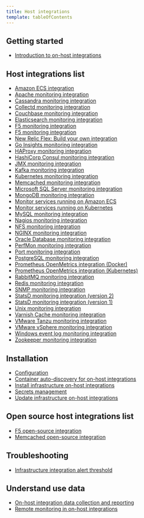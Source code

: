 ```yaml
---
title: Host integrations
template: tableOfContents
---
```


## Getting started

* [Introduction to on-host integrations](/docs/integrations/host-integrations/getting-started/introduction-host-integrations)

## Host integrations list

* [Amazon ECS integration](/docs/integrations/host-integrations/host-integrations-list/amazon-ecs)
* [Apache monitoring integration](/docs/integrations/host-integrations/host-integrations-list/apache-monitoring-integration)
* [Cassandra monitoring integration](/docs/integrations/host-integrations/host-integrations-list/cassandra-monitoring-integration)
* [Collectd monitoring integration](/docs/integrations/host-integrations/host-integrations-list/collectd-integration)
* [Couchbase monitoring integration](/docs/integrations/host-integrations/host-integrations-list/couchbase-monitoring-integration)
* [Elasticsearch monitoring integration](/docs/integrations/host-integrations/host-integrations-list/elasticsearch-monitoring-integration)
* [F5 monitoring integration](/docs/integrations/host-integrations/host-integrations-list/f5-monitoring-integration)
* [F5 monitoring integration](/docs/integrations/host-integrations/host-integrations-list/f5-monitoring-integration)
* [New Relic Flex: Build your own integration](/docs/integrations/host-integrations/host-integrations-list/flex-integration-tool-build-your-own-integration)
* [Go Insights monitoring integration](/docs/integrations/host-integrations/host-integrations-list/go-insights-integration)
* [HAProxy monitoring integration](/docs/integrations/host-integrations/host-integrations-list/haproxy-monitoring-integration)
* [HashiCorp Consul monitoring integration](/docs/integrations/host-integrations/host-integrations-list/hashicorp-consul-monitoring-integration)
* [JMX monitoring integration](/docs/integrations/host-integrations/host-integrations-list/jmx-monitoring-integration)
* [Kafka monitoring integration](/docs/integrations/host-integrations/host-integrations-list/kafka-monitoring-integration)
* [Kubernetes monitoring integration](/docs/integrations/host-integrations/host-integrations-list/kubernetes-monitoring-integration)
* [Memcached monitoring integration](/docs/integrations/host-integrations/host-integrations-list/memcached-monitoring-integration)
* [Microsoft SQL Server monitoring integration](/docs/integrations/host-integrations/host-integrations-list/microsoft-sql-server-monitoring-integration)
* [MongoDB monitoring integration](/docs/integrations/host-integrations/host-integrations-list/mongodb-monitoring-integration)
* [Monitor services running on Amazon ECS](/docs/integrations/host-integrations/host-integrations-list/monitor-services-running-amazon-ecs)
* [Monitor services running on Kubernetes](/docs/integrations/host-integrations/host-integrations-list/monitor-services-running-kubernetes)
* [MySQL monitoring integration](/docs/integrations/host-integrations/host-integrations-list/mysql-monitoring-integration)
* [Nagios monitoring integration](/docs/integrations/host-integrations/host-integrations-list/nagios-monitoring-integration)
* [NFS monitoring integration](/docs/integrations/host-integrations/host-integrations-list/nfs-monitoring-integration)
* [NGINX monitoring integration](/docs/integrations/host-integrations/host-integrations-list/nginx-monitoring-integration)
* [Oracle Database monitoring integration](/docs/integrations/host-integrations/host-integrations-list/oracledatabase-monitoring-integration)
* [PerfMon monitoring integration](/docs/integrations/host-integrations/host-integrations-list/perfmon-integration)
* [Port monitoring integration](/docs/integrations/host-integrations/host-integrations-list/port-monitoring-integration)
* [PostgreSQL monitoring integration](/docs/integrations/host-integrations/host-integrations-list/postgresql-monitoring-integration)
* [Prometheus OpenMetrics integration (Docker)](/docs/integrations/host-integrations/host-integrations-list/prometheus-openmetrics-integration-docker)
* [Prometheus OpenMetrics integration (Kubernetes)](/docs/integrations/host-integrations/host-integrations-list/prometheus-openmetrics-integration-kubernetes)
* [RabbitMQ monitoring integration](/docs/integrations/host-integrations/host-integrations-list/rabbitmq-monitoring-integration)
* [Redis monitoring integration](/docs/integrations/host-integrations/host-integrations-list/redis-monitoring-integration)
* [SNMP monitoring integration](/docs/integrations/host-integrations/host-integrations-list/snmp-monitoring-integration)
* [StatsD monitoring integration (version 2)](/docs/integrations/host-integrations/host-integrations-list/statsd-monitoring-integration-version-2)
* [StatsD monitoring integration (version 1)](/docs/integrations/host-integrations/host-integrations-list/statsd-monitoring-integration)
* [Unix monitoring integration](/docs/integrations/host-integrations/host-integrations-list/unix-monitoring-integration)
* [Varnish Cache monitoring integration](/docs/integrations/host-integrations/host-integrations-list/varnish-cache-monitoring-integration)
* [VMware Tanzu monitoring integration](/docs/integrations/host-integrations/host-integrations-list/vmware-tanzu-monitoring-integration)
* [VMware vSphere monitoring integration](/docs/integrations/host-integrations/host-integrations-list/vmware-vsphere-monitoring-integration)
* [Windows event log monitoring integration](/docs/integrations/host-integrations/host-integrations-list/windows-event-log-integration)
* [Zookeeper monitoring integration](/docs/integrations/host-integrations/host-integrations-list/zookeeper-monitoring-integration)

## Installation

* [Configuration](/docs/integrations/host-integrations/installation/configuration)
* [Container auto-discovery for on-host integrations](/docs/integrations/host-integrations/installation/container-auto-discovery-host-integrations)
* [Install infrastructure on-host integrations](/docs/integrations/host-integrations/installation/install-infrastructure-host-integrations)
* [Secrets management](/docs/integrations/host-integrations/installation/secrets-management)
* [Update infrastructure on-host integrations](/docs/integrations/host-integrations/installation/update-infrastructure-host-integration-package)

## Open source host integrations list

* [F5 open-source integration](/docs/integrations/host-integrations/open-source-host-integrations-list/f5-open-source-integration)
* [Memcached open-source integration](/docs/integrations/host-integrations/open-source-host-integrations-list/memcached-open-source-integration)

## Troubleshooting

* [Infrastructure integration alert threshold](/docs/integrations/host-integrations/troubleshooting/infrastructure-integration-alert-threshold)

## Understand use data

* [On-host integration data collection and reporting](/docs/integrations/host-integrations/understand-use-data/host-integration-data-collection-reporting)
* [Remote monitoring in on-host integrations](/docs/integrations/host-integrations/understand-use-data/remote-monitoring-host-integrations)

